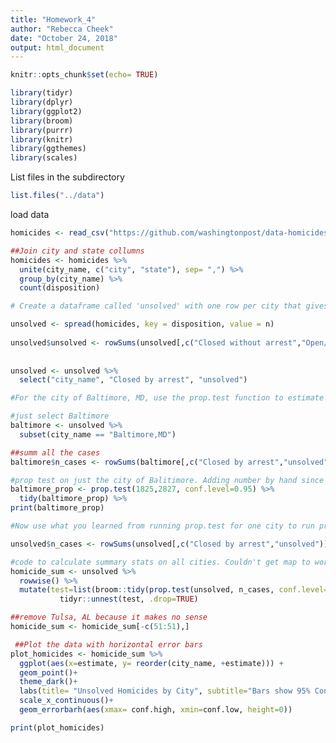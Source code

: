 ```yaml
---
title: "Homework_4"
author: "Rebecca Cheek"
date: "October 24, 2018"
output: html_document
---
```


```r
knitr::opts_chunk$set(echo= TRUE)

library(tidyr)
library(dplyr)
library(ggplot2)
library(broom)
library(purrr)
library(knitr)
library(ggthemes)
library(scales)

```


List files in the subdirectory
```r
list.files("../data")
```

load data

```r
homicides <- read_csv("https://github.com/washingtonpost/data-homicides/raw/master/homicide-data.csv")

##Join city and state collumns
homicides <- homicides %>% 
  unite(city_name, c("city", "state"), sep= ",") %>% 
  group_by(city_name) %>% 
  count(disposition)

# Create a dataframe called 'unsolved' with one row per city that gives the total number #of homicides for the city and the number of unsolved homicides (those for which the #disposition is “Closed without arrest” or “Open/No arrest”) 

unsolved <- spread(homicides, key = disposition, value = n) 
  
unsolved$unsolved <- rowSums(unsolved[,c("Closed without arrest","Open/No arrest")], na.rm=TRUE) 
  
  
unsolved <- unsolved %>% 
  select("city_name", "Closed by arrest", "unsolved")

#For the city of Baltimore, MD, use the prop.test function to estimate the proportion of homicides that are unsolved, as well as the 95% confidence interval for this proportion. Print the output of the prop.test directly in your RMarkdown, and then save the output of prop.test as an R object and apply the tidy function from the broom package to this object and pull the estimated proportion and confidence intervals from the resulting tidy dataframe.

#just select Baltimore
baltimore <- unsolved %>% 
  subset(city_name == "Baltimore,MD") 

##summ all the cases
baltimore$n_cases <- rowSums(baltimore[,c("Closed by arrest","unsolved")]) 

#prop test on just the city of Balitimore. Adding number by hand since it keeps saying x & n are differentlengths
baltimore_prop <- prop.test(1825,2827, conf.level=0.95) %>% 
  tidy(baltimore_prop) %>% 
print(baltimore_prop)

#Now use what you learned from running prop.test for one city to run prop.test for all the cities. Your goal is to create the figure shown below, where the points show the estimated proportions of unsolved homicides in each city and the horizontal lines show the estimated 95% confidence intervals. Do this all within a “tidy” pipeline, starting from the unsolved dataframe that you created for step 3. Use map2 from purrr to apply prop.test within each city and then map from purrr to apply tidy to this output. Use the unnest function from the tidyr package on the resulting list-column (from mapping tidy to the prop.test output list-column), with the option .drop = TRUE, to get your estimates back into a regular tidy data frame before plotting.

unsolved$n_cases <- rowSums(unsolved[,c("Closed by arrest","unsolved")])

#code to calculate summary stats on all cities. Couldn't get map to work, and found rowwise function that groups by row, so it's comparable to what map would have done?? 
homicide_sum <- unsolved %>% 
  rowwise() %>% 
  mutate(test=list(broom::tidy(prop.test(unsolved, n_cases, conf.level=0.95)))) %>% 
           tidyr::unnest(test, .drop=TRUE)

##remove Tulsa, AL because it makes no sense 
homicide_sum <- homicide_sum[-c(51:51),] 

 ##Plot the data with horizontal error bars                                        
plot_homicides <- homicide_sum %>%
  ggplot(aes(x=estimate, y= reorder(city_name, +estimate))) +
  geom_point()+
  theme_dark()+
  labs(title= "Unsolved Homicides by City", subtitle="Bars show 95% Confidence Interval", y="", x= "Percent of Homicides That are Unsolved" )+
  scale_x_continuous()+
  geom_errorbarh(aes(xmax= conf.high, xmin=conf.low, height=0))

print(plot_homicides)

```


